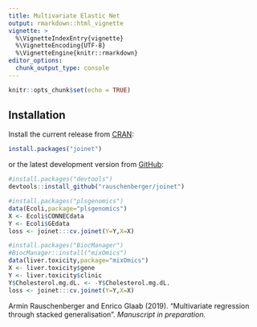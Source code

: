 ```yaml
---
title: Multivariate Elastic Net
output: rmarkdown::html_vignette
vignette: >
  %\VignetteIndexEntry{vignette}
  %\VignetteEncoding{UTF-8}
  %\VignetteEngine{knitr::rmarkdown}
editor_options: 
  chunk_output_type: console
---
```


```r
knitr::opts_chunk$set(echo = TRUE)
```

## Installation

Install the current release from [CRAN](https://CRAN.R-project.org/package=joinet):

```r
install.packages("joinet")
```

or the latest development version from [GitHub](https://github.com/rauschenberger/joinet):

```r
#install.packages("devtools")
devtools::install_github("rauschenberger/joinet")
```

```r
#install.packages("plsgenomics")
data(Ecoli,package="plsgenomics")
X <- Ecoli$CONNECdata
Y <- Ecoli$GEdata
loss <- joinet:::cv.joinet(Y=Y,X=X)
```

```r
#install.packages("BiocManager")
#BiocManager::install("mixOmics")
data(liver.toxicity,package="mixOmics")
X <- liver.toxicity$gene
Y <- liver.toxicity$clinic
Y$Cholesterol.mg.dL. <- -Y$Cholesterol.mg.dL.
loss <- joinet:::cv.joinet(Y=Y,X=X)
```

Armin Rauschenberger and Enrico Glaab (2019).
"Multivariate regression through stacked generalisation".
*Manuscript in preparation.*
